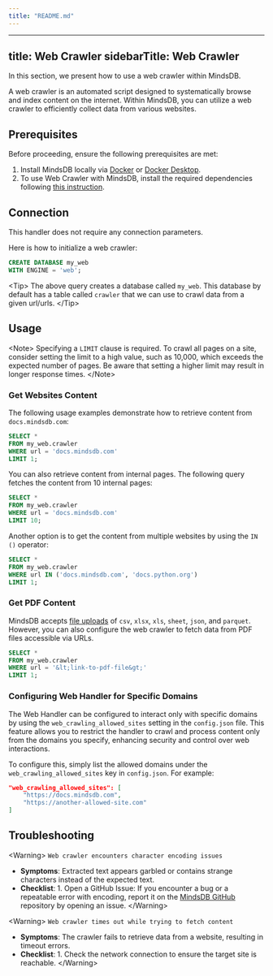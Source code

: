 ```yaml
---
title: "README.md"
---
```


---
title: Web Crawler
sidebarTitle: Web Crawler
---

In this section, we present how to use a web crawler within MindsDB.

A web crawler is an automated script designed to systematically browse and index content on the internet. Within MindsDB, you can utilize a web crawler to efficiently collect data from various websites.

## Prerequisites

Before proceeding, ensure the following prerequisites are met:

1. Install MindsDB locally via [Docker](/setup/self-hosted/docker) or [Docker Desktop](/setup/self-hosted/docker-desktop).
2. To use Web Crawler with MindsDB, install the required dependencies following [this instruction](/setup/self-hosted/docker#install-dependencies).

## Connection

This handler does not require any connection parameters.

Here is how to initialize a web crawler:

```sql
CREATE DATABASE my_web 
WITH ENGINE = 'web';
```
&lt;Tip&gt;
The above query creates a database called `my_web`. This database by default has a table called `crawler` that we can use to crawl data from a given url/urls.
&lt;/Tip&gt;

## Usage

&lt;Note&gt;
Specifying a `LIMIT` clause is required. To crawl all pages on a site, consider setting the limit to a high value, such as 10,000, which exceeds the expected number of pages. Be aware that setting a higher limit may result in longer response times.
&lt;/Note&gt;

### Get Websites Content

The following usage examples demonstrate how to retrieve content from `docs.mindsdb.com`:

```sql
SELECT * 
FROM my_web.crawler 
WHERE url = 'docs.mindsdb.com' 
LIMIT 1;
```

You can also retrieve content from internal pages. The following query fetches the content from 10 internal pages:

```sql
SELECT * 
FROM my_web.crawler 
WHERE url = 'docs.mindsdb.com' 
LIMIT 10;
```

Another option is to get the content from multiple websites by using the `IN ()` operator:

```sql
SELECT * 
FROM my_web.crawler 
WHERE url IN ('docs.mindsdb.com', 'docs.python.org') 
LIMIT 1;
```

### Get PDF Content

MindsDB accepts [file uploads](/sql/create/file) of `csv`, `xlsx`, `xls`, `sheet`, `json`, and `parquet`. However, you can also configure the web crawler to fetch data from PDF files accessible via URLs.

```sql
SELECT * 
FROM my_web.crawler 
WHERE url = '&lt;link-to-pdf-file&gt;' 
LIMIT 1;
```
### Configuring Web Handler for Specific Domains

The Web Handler can be configured to interact only with specific domains by using the `web_crawling_allowed_sites` setting in the `config.json` file. 
This feature allows you to restrict the handler to crawl and process content only from the domains you specify, enhancing security and control over web interactions.

To configure this, simply list the allowed domains under the `web_crawling_allowed_sites` key in `config.json`. For example:

```json
"web_crawling_allowed_sites": [
    "https://docs.mindsdb.com",
    "https://another-allowed-site.com"
]
```

## Troubleshooting

&lt;Warning&gt;
`Web crawler encounters character encoding issues`

* **Symptoms**: Extracted text appears garbled or contains strange characters instead of the expected text.
* **Checklist**:
      1. Open a GitHub Issue: If you encounter a bug or a repeatable error with encoding, 
      report it on the [MindsDB GitHub](https://github.com/mindsdb/mindsdb/issues) repository by opening an issue.
&lt;/Warning&gt;


&lt;Warning&gt;
`Web crawler times out while trying to fetch content`

* **Symptoms**: The crawler fails to retrieve data from a website, resulting in timeout errors.
* **Checklist**:
      1. Check the network connection to ensure the target site is reachable.
&lt;/Warning&gt;